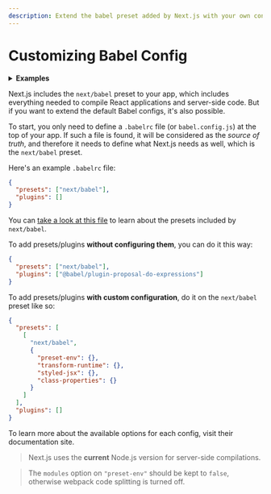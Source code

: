 ```yaml
---
description: Extend the babel preset added by Next.js with your own configs.
---
```


# Customizing Babel Config

<details>
  <summary><b>Examples</b></summary>
  <ul>
    <li><a href="https://github.com/vercel/next.js/tree/canary/examples/with-custom-babel-config">Customizing babel configuration</a></li>
  </ul>
</details>

Next.js includes the `next/babel` preset to your app, which includes everything needed to compile React applications and server-side code. But if you want to extend the default Babel configs, it's also possible.

To start, you only need to define a `.babelrc` file (or `babel.config.js`) at the top of your app. If such a file is found, it will be considered as the _source of truth_, and therefore it needs to define what Next.js needs as well, which is the `next/babel` preset.

Here's an example `.babelrc` file:

```json
{
  "presets": ["next/babel"],
  "plugins": []
}
```

You can [take a look at this file](https://github.com/vercel/next.js/blob/canary/packages/next/build/babel/preset.ts) to learn about the presets included by `next/babel`.

To add presets/plugins **without configuring them**, you can do it this way:

```json
{
  "presets": ["next/babel"],
  "plugins": ["@babel/plugin-proposal-do-expressions"]
}
```

To add presets/plugins **with custom configuration**, do it on the `next/babel` preset like so:

```json
{
  "presets": [
    [
      "next/babel",
      {
        "preset-env": {},
        "transform-runtime": {},
        "styled-jsx": {},
        "class-properties": {}
      }
    ]
  ],
  "plugins": []
}
```

To learn more about the available options for each config, visit their documentation site.

> Next.js uses the **current** Node.js version for server-side compilations.

> The `modules` option on `"preset-env"` should be kept to `false`, otherwise webpack code splitting is turned off.

